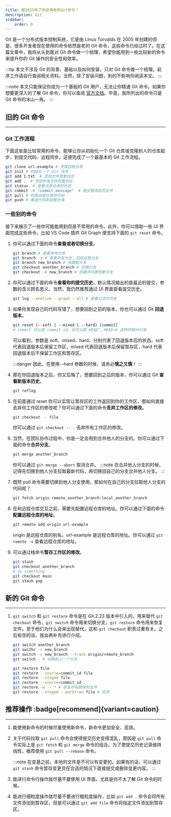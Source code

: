 ---
title: 都2025年了你还用老的Git命令？
description: Git
sidebar:
    order: 0
---

Git 是一个分布式版本控制系统，它是由 Linus Torvalds 在 2005 年创建的但是，很多开发者现在使用的命令依然是老的 Git 命令，这些命令已经过时了。在这篇文章中，我将从头到尾对 Git 命令做一个梳理，希望你能用到一些比较新的命令来提升你的 Git 操作的安全性和效率。

:::tip
本文不涉及 Git 的背景、基础以及如何安装，只对 Git 命令做一个梳理。前序工作请自行查阅相关资料。当然，除了安装问题，别的不影响你阅读本文。
:::

:::note
本文只能保证你成为一个基础的 Git 用户，无法让你精通 Git 命令。如果你想要更深入的了解 Git 命令，你可以查阅 [官方文档](https://git-scm.com/doc)。毕竟，我所列出的命令只是 Git 命令的冰山一角。
:::

## 旧的 Git 命令

---

### Git 工作流程

下面这些是比较常用的命令，能够让你从初始化一个 Git 仓库或克隆别人的仓库起步，到提交代码、远程同步。这便完成了一个最基本的 Git 工作流程。

```bash
git clone url-example # 克隆远程仓库
git init # 初始化一个 Git 仓库
git add 1.txt  # 添加文件到暂存区
git add .  # 添加所有文件到暂存区
git status  # 查看当前仓库的状态
git commit -m "commit message"  # 提交暂存区的文件
git pull # 拉取远程仓库的代码
git push # 推送代码到远程仓库
```

### 一些别的命令

接下来展示了一些你可能能用到但是不常用的命令。此外，你可以借助一些 UI 界面完成这些命令，比如 VS Code 插件 Git Graph 便支持下面的 `git reset` 命令。

1. 你可以通过下面的命令**查看或者切换分支**。

    ```bash
    git branch # 查看本地分支
    git branch -a # 查看所有分支，包括远程分支
    git branch new_branch # 创建新分支
    git checkout another_branch # 切换分支
    git checkout -b new_branch # 创建并切换到新分支
    ```

2. 你可以通过下面的命令**查看你的提交历史**。默认情况输出的是最近的提交，参数的含义顾名思义。当然，我仍然推荐通过 UI 界面查看提交历史。

    ```bash
    git log --oneline --graph --all # 查看分支的历史
    ```

3. 如果你发现自己的代码写错了，想要回到之前的版本，你也可以通过 Git **回退版本**。

    ```bash
    git reset (--soft | --mixed | --hard) [commit]
    # commit 可以是 commit id，也可以是 HEAD^，HEAD~6 这样的相对引用
    ```

    可以看到，参数是 soft、mixed、hard，分别代表了回退版本后的状态。soft 代表回退版本后保留工作区，mixed 代表回退版本后保留暂存区，hard 代表回退版本后不保留工作区和暂存区。

    :::danger
    因此，在使用--hard 参数的时候，请务必**慎之又慎**！
    :::

4. 那在你回退版本之后，你又后悔了，想要回到之后的版本，你可以通过 Git **查看新版本历史**。

    ```bash
    git reflog
    ```

5. 在前面通过 reset 你可以实现让暂存区的工作返回到你的工作区，那如何直接丢弃你工作区的修改呢？你可以通过下面的命令**丢弃工作区的修改**。

    ```bash
    git checkout -- file
    ```

    你可以通过 `git checkout -- .` 丢弃所有工作区的修改。

6. 当然，在团队协作过程中，你是一定会用到合并他人的分支的。你可以通过下面的命令**合并分支**。

    ```bash
    git merge another_branch
    ```

    你可以通过 `git merge --abort` 取消合并。
    :::note
    在合并他人分支的时候，记得先切换到他人分支拉取最新代码，再切换回自己的分支合并他人分支。
    :::

7. 既然 pull 命令需要切换到他人分支使用，那如何在自己的分支拉取他人分支的代码呢？

    ```bash
    git fetch origin remote_another_branch:local_another_branch
    ```

8. 在和远程仓库交互之前，需要先配置远程仓库的地址。你可以通过下面的命令**配置远程仓库的地址**。

    ```bash
    git remote add origin url-example
    ```

    origin 是远程仓库的别名，url-example 是远程仓库的地址。你可以通过 `git remote -v` 查看远程仓库的地址。

9. 可以通过栈命令**暂存工作区的修改**。

    ```bash
    git stash
    git checkout another_branch
    # do something
    git checkout main
    git stash pop
    ```

## 新的 Git 命令

---

1. `git switch` 和 `git restore` 命令是在 Git 2.23 版本中引入的，用来替代 `git checkout` 命令。`git switch` 命令用来切换分支，`git restore` 命令用来恢复文件。至于他们为什么会来出现替代，这和 `git checkout` 职责过重有关。之后有空的话，我会再补充进行介绍。

    ```bash
    git switch another_branch
    git swithc -c new_branch
    git switch -c new_branch --track origin/remote_branch
    git switch - # 切换到上一个分支
    ```
    ```bash
    git restore file
    git restore --source=commit_id file
    git restore --staged file
    git restore --source=commit_id .
    git restore -w -- * # 恢复所有删除的文件
    git restore --staged --worktree file # 丢弃
    ```

## 推荐操作 :badge[recommend]{variant=caution}

---

1. 能使用新命令的时候尽量使用新命令，新命令更加安全、高效。
2. 关于代码拉取
    `git pull` 命令会使得提交历史变得混乱，原因是 `git pull` 命令实际上是 `git fetch` 和 `git merge` 命令的组合。为了使提交历史记录维持线性，推荐使用 `git pull --rebase` 命令。

    :::note
    在变基之前，本地的文件是不可以有变更的。如果有的话，可以通过 `git stash` 命令暂存变更货在合适的情况下直接提交或删除变更内容。
    :::

3. 能进行命令行操作就尽量不要使用 UI 界面，尤其是你不太了解 Git 命令的时候。
4. 能进行细粒度操作就尽量不要进行粗粒度操作，比如 `git add .` 命令会将所有文件添加到暂存区，但是可以通过 `git add file` 命令将指定文件添加到暂存区。
